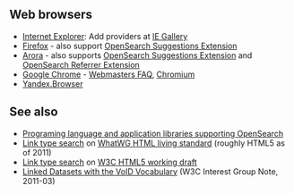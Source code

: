 ==Web browsers==

* [http://www.microsoft.com/windows/ie/ Internet Explorer]: Add providers at [http://www.iegallery.com/ IE Gallery]
* [http://www.mozilla.com/firefox/ Firefox] - also support [http://www.opensearch.org/Specifications/OpenSearch/Extensions/Suggestions/1.0 OpenSearch Suggestions Extension]
* [http://www.arora-browser.org/ Arora] - also supports [http://www.opensearch.org/Specifications/OpenSearch/Extensions/Suggestions/1.0 OpenSearch Suggestions Extension] and [http://www.opensearch.org/Specifications/OpenSearch/Extensions/Referrer/1.0 OpenSearch Referrer Extension]
* [http://www.google.com/chrome Google Chrome] - [http://www.google.com/chrome/intl/en/webmasters-faq.html#osdd Webmasters FAQ], [http://www.chromium.org/tab-to-search Chromium]
* [http://browser.yandex.com Yandex.Browser]

==See also==

* [[Community/OpenSearch software|Programing language and application libraries supporting OpenSearch]]
* [http://www.whatwg.org/specs/web-apps/current-work/multipage/links.html#link-type-search Link type search] on [http://www.whatwg.org/specs/web-apps/current-work/multipage/ WhatWG HTML living standard] (roughly HTML5 as of 2011)
* [http://www.w3.org/TR/html5/links.html#link-type-search Link type search] on [http://www.w3.org/TR/html5/ W3C HTML5 working draft] 
* [http://www.w3.org/TR/void/#opensearch Linked Datasets with the VoID Vocabulary] (W3C Interest Group Note, 2011-03)